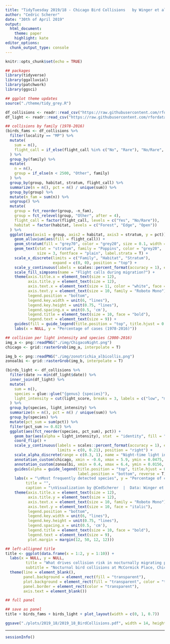 ```yaml
---
title: "TidyTuesday 2019/18 - Chicago Bird Collisions	by Winger et al. 2019"
author: "Cedric Scherer"
date: "30th of April 2019"
output:
  html_document:
    theme: paper
    highlight: kate
editor_options: 
  chunk_output_type: console
---
```


```r
knitr::opts_chunk$set(echo = TRUE)
```

```r
## packages
library(tidyverse)
library(ggalluvial)
library(patchwork)
library(ggsci)

## ggplot theme updates
source("./theme/tidy_grey.R")
```

```r
df_collisions <- readr::read_csv("https://raw.githubusercontent.com/rfordatascience/tidytuesday/master/data/2019/2019-04-30/bird_collisions.csv")
df_light <- readr::read_csv("https://raw.githubusercontent.com/rfordatascience/tidytuesday/master/data/2019/2019-04-30/mp_light.csv")
```

```r
## collisions by family (1978-2016)
(birds_fams <- df_collisions %>% 
  filter(locality == "MP") %>% 
  mutate(
    sum = n(),
    flight_call = if_else(flight_call %in% c("No", "Rare"), "No/Rare", flight_call)
  ) %>% 
  group_by(family) %>% 
  mutate(
    n = n(),
    group = if_else(n < 2500, "Other", family)
  ) %>% 
  group_by(group, habitat, stratum, flight_call) %>% 
  summarize(n = n(), pct = n() / unique(sum)) %>%
  group_by(group) %>% 
  mutate(n_fam = sum(n)) %>% 
  ungroup() %>% 
  mutate(
    group = fct_reorder(group, -n_fam),
    group = fct_relevel(group, "Other", after = 4),
    flight_call = factor(flight_call, levels = c("Yes", "No/Rare")),
    habitat = factor(habitat, levels = c("Forest", "Edge", "Open"))
  ) %>% 
  ggplot(aes(axis1 = group, axis2 = habitat, axis3 = stratum, y = pct)) +
    geom_alluvium(aes(fill = flight_call)) +
    geom_stratum(fill = "grey70", color = "grey20", size = 0.1, width = 0.4) +
    geom_text(stat = "stratum", family = "Poppins", color = "grey20", 
              size = 3, fontface = "plain", label.strata = T) +
    scale_x_discrete(limits = c("Family", "Habitat", "Stratum"), 
                     expand = c(0, 0), position = "top") +
    scale_y_continuous(labels = scales::percent_format(accuracy = 1), expand = c(0, 0)) +
    scale_fill_simpsons(name = "Flight calls during migration?") +
    theme(axis.title.x = element_text(size = 12),
          axis.title.y = element_text(size = 12),
          axis.text.x = element_text(size = 11, color = "white", face = "bold"),
          axis.text.y = element_text(size = 10, family = "Roboto Mono"),
          legend.position = "bottom",
          legend.key.width = unit(6, "lines"),
          legend.key.height = unit(0.75, "lines"),
          legend.spacing.x = unit(0.5, 'cm'),
          legend.title = element_text(size = 10, face = "bold"),
          legend.text = element_text(size = 9)) +
    guides(fill = guide_legend(title.position = "top", title.hjust = 0.5, label.position = "bottom")) +
    labs(x = NULL, y = "Percentage of cases (1978-2016)"))
```

```r
## collision per light intensity and species (2000-2016)
img_a <- png::readPNG("./img/ChigacoNight.png") 
chicago <- grid::rasterGrob(img_a, interpolate = T) 

img_b <- png::readPNG("./img/zonotrichia_albicollis.png") 
zonoalbi <- grid::rasterGrob(img_b, interpolate = T)  

(birds_light <- df_collisions %>% 
  filter(date >= min(df_light$date)) %>% 
  inner_join(df_light) %>% 
  mutate(
    sum = n(),
    species = glue::glue("{genus} {species}"), 
    light_intensity = cut(light_score, breaks = 3, labels = c("low", "medium", "high"))
  ) %>% 
  group_by(species, light_intensity) %>% 
  summarize(n = n(), pct = n() / unique(sum)) %>% 
  group_by(species) %>% 
  mutate(pct_sum = sum(pct)) %>% 
  filter(pct_sum >= 0.02) %>% 
  ggplot(aes(fct_reorder(species, pct_sum), pct)) +
    geom_bar(aes(alpha = light_intensity), stat  = "identity", fill = "#ffd700") +
    coord_flip() +
    scale_y_continuous(labels = scales::percent_format(accuracy = 1), expand = c(0, 0), 
                       limits = c(0, 0.21), position = "right") +
    scale_alpha_discrete(range = c(0.3, 1), name = "Night-time light intensity:") +
    annotation_custom(chicago, xmin = -0.6, xmax = 5.9, ymin = 0.0475, ymax = 0.21) +
    annotation_custom(zonoalbi, xmin = 0.4, xmax = 6.4, ymin = 0.0156, ymax = 0.07) +
    guides(alpha = guide_legend(title.position = "top", title.hjust = 0.5, 
                                label.position = "bottom", reverse = T)) +
    labs(x = "\nMost frequently detected species", y = "Percentage of cases (2000-2016)",
         title = "",
         caption = "\nVisualization by @CedScherer  |  Data: Winger et al. 2019 (doi: 10.1098/rspb.2019.0364)") +
    theme(axis.title.x = element_text(size = 12),
          axis.title.y = element_text(size = 12),
          axis.text.x = element_text(size = 10, family = "Roboto Mono"),
          axis.text.y = element_text(size = 10, face = "italic"),
          legend.position = "bottom",
          legend.key.width = unit(6, "lines"),
          legend.key.height = unit(0.75, "lines"),
          legend.spacing.x = unit(0.5, 'cm'),
          legend.title = element_text(size = 10, face = "bold"),
          legend.text = element_text(size = 9),
          plot.margin = margin(12, 50, 12, 12)))
```

```r
## left-alligned title
title <- ggplot(data.frame(x = 1:2, y = 1:10)) +
  labs(x = NULL, y = NULL,
         title = "What drives collision risk in nocturnally migrating passerine birds?",
         subtitle = "Nocturnal bird collisions at McCormick Place, Chicago, IL") +
  theme(line = element_blank(),
        panel.background = element_rect(fill = "transparent"),
        plot.background = element_rect(fill = "transparent", color = "transparent"),
        panel.border = element_rect(color = "transparent"),
        axis.text = element_blank())

## full panel

## save as panel
title + birds_fams + birds_light + plot_layout(width = c(0, 1, 0.7))

ggsave("./plots/2019_18/2019_18_BirdCollisions.pdf", width = 14, height = 5.2, device = cairo_pdf)
```

***

```r
sessionInfo()
```
